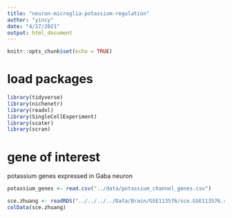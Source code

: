 ```yaml
---
title: "neuron-microglia-potassium-regulation"
author: "yincy"
date: "4/17/2021"
output: html_document
---
```


```r
knitr::opts_chunk$set(echo = TRUE)
```

# load packages  
```r
library(tidyverse)
library(nichenetr)
library(readxl)
library(SingleCellExperiment)
library(scater)
library(scran)
```

# gene of interest  
potassium genes expressed in Gaba neuron  

```r
potassium_genes <- read.csv("../data/potassium_channel_genes.csv")
```

```r
sce.zhuang <- readRDS("../../../../Data/Brain/GSE113576/sce.GSE113576.rds")
colData(sce.zhuang)
```

